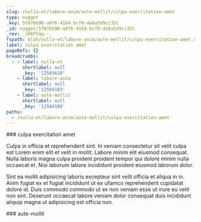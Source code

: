 ```yaml
---
slug: /nulla-et/labore-anim/aute-mollit/culpa-exercitation-amet
type: nugget
_key: 5f076b90-a8f6-4164-bcf0-4a8a5d9cc32c
_id: nugget/5f076b90-a8f6-4164-bcf0-4a8a5d9cc32c
_rev: _iKEPVqq--_
fspath: blah/nulla-et/labore-anim/aute-mollit/culpa-exercitation-amet.md
label: culpa exercitation amet
pageRefs: {}
breadcrumbs:
  - - label: nulla-et
      shortlabel: null
      _key: '12503610'
    - label: labore-anim
      shortlabel: null
      _key: '12504103'
    - label: aute-mollit
      shortlabel: null
      _key: '12504108'
paths:
  - /nulla-et/labore-anim/aute-mollit/culpa-exercitation-amet
---
```


<NuggetArea>
<Nugget slug="/nulla-et/labore-anim/aute-mollit/culpa-exercitation-amet" type="nugget" _key="5f076b90-a8f6-4164-bcf0-4a8a5d9cc32c" _id="nugget/5f076b90-a8f6-4164-bcf0-4a8a5d9cc32c" _rev="_iKEPVqq--_" fspath="blah/nulla-et/labore-anim/aute-mollit/culpa-exercitation-amet.md" label="culpa exercitation amet" paths="/nulla-et/labore-anim/aute-mollit/culpa-exercitation-amet">
<NuggetBody>
### culpa exercitation amet

Culpa in officia et reprehenderit sint. In veniam consectetur sit velit culpa est Lorem enim elit et velit in mollit. Labore minim elit eiusmod consequat. Nulla laboris magna culpa proident proident tempor qui dolore minim nulla occaecat et. Nisi laborum labore incididunt proident eiusmod laborum dolor.

Sint ea mollit adipisicing laboris excepteur sint velit officia et aliqua in in. Anim fugiat ex et fugiat incididunt ut ex ullamco reprehenderit cupidatat dolore id. Duis commodo commodo ut ex non veniam esse ut irure eu velit non sint. Deserunt occaecat labore veniam dolor consequat duis incididunt aliquip magna ut adipisicing est officia non.

</NuggetBody>
<Breadcrumbs>
<Crumbs>
<Crumb _key="12503610" label="nulla-et" /><Crumb _key="12504103" label="labore-anim" /><Crumb _key="12504108" label="aute-mollit" />
</Crumbs>
</Breadcrumbs>
</Nugget>

<NuggetsInbound>
</NuggetsInbound>
<NuggetsOutbound>
</NuggetsOutbound>
</NuggetArea>
<PassagesInbound>
<Passage direction="inbound" type="passage" _key="12504108" _id="passage/12504108" _rev="_iKEPVqm--_" label="aute-mollit" passage="aute-mollit" fspath="blah/nulla-et/labore-anim/aute-mollit" paths="/nulla-et/labore-anim/aute-mollit" slug="/nulla-et/labore-anim/aute-mollit">
<NuggetBody>
### aute-mollit

</NuggetBody>
<Breadcrumbs>
<Crumbs>
<Crumb _key="12503610" label="nulla-et" /><Crumb _key="12504103" label="labore-anim" />
</Crumbs>
</Breadcrumbs>
</Passage>

</PassagesInbound>
<PassagesOutbound>
</PassagesOutbound>